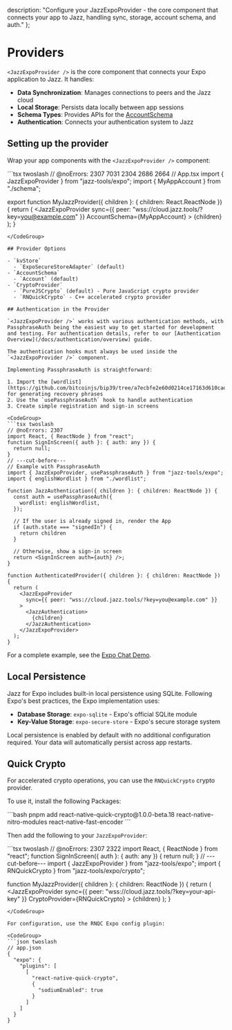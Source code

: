   description: "Configure your JazzExpoProvider - the core component that connects your app to Jazz, handling sync, storage, account schema, and auth."
};


# Providers

`<JazzExpoProvider />` is the core component that connects your Expo application to Jazz. It handles:

- **Data Synchronization**: Manages connections to peers and the Jazz cloud
- **Local Storage**: Persists data locally between app sessions
- **Schema Types**: Provides APIs for the [AccountSchema](/docs/schemas/accounts-and-migrations)
- **Authentication**: Connects your authentication system to Jazz

## Setting up the provider

Wrap your app components with the `<JazzExpoProvider />` component:

<CodeGroup>
```tsx twoslash
// @noErrors: 2307 7031 2304 2686 2664
// App.tsx
import { JazzExpoProvider } from "jazz-tools/expo";
import { MyAppAccount } from "./schema";

export function MyJazzProvider({ children }: { children: React.ReactNode }) {
  return (
    <JazzExpoProvider
      sync={{ peer: "wss://cloud.jazz.tools/?key=you@example.com" }}
      AccountSchema={MyAppAccount}
    >
      {children}
    </JazzExpoProvider>
  );
}
```
</CodeGroup>

## Provider Options

- `kvStore`
  - `ExpoSecureStoreAdapter` (default)
- `AccountSchema`
  - `Account` (default)
- `CryptoProvider`
  - `PureJSCrypto` (default) - Pure JavaScript crypto provider
  - `RNQuickCrypto` - C++ accelerated crypto provider

## Authentication in the Provider

`<JazzExpoProvider />` works with various authentication methods, with PassphraseAuth being the easiest way to get started for development and testing. For authentication details, refer to our [Authentication Overview](/docs/authentication/overview) guide.

The authentication hooks must always be used inside the `<JazzExpoProvider />` component.

Implementing PassphraseAuth is straightforward:

1. Import the [wordlist](https://github.com/bitcoinjs/bip39/tree/a7ecbfe2e60d0214ce17163d610cad9f7b23140c/src/wordlists) for generating recovery phrases
2. Use the `usePassphraseAuth` hook to handle authentication 
3. Create simple registration and sign-in screens

<CodeGroup>
```tsx twoslash
// @noErrors: 2307
import React, { ReactNode } from "react";
function SignInScreen({ auth }: { auth: any }) {
  return null;
}
// ---cut-before---
// Example with PassphraseAuth
import { JazzExpoProvider, usePassphraseAuth } from "jazz-tools/expo";
import { englishWordlist } from "./wordlist";

function JazzAuthentication({ children }: { children: ReactNode }) {
  const auth = usePassphraseAuth({
    wordlist: englishWordlist,
  });

  // If the user is already signed in, render the App
  if (auth.state === "signedIn") {
    return children
  }
  
  // Otherwise, show a sign-in screen
  return <SignInScreen auth={auth} />;
}

function AuthenticatedProvider({ children }: { children: ReactNode }) {
  return (
    <JazzExpoProvider
      sync={{ peer: "wss://cloud.jazz.tools/?key=you@example.com" }}
    >
      <JazzAuthentication>
        {children}
      </JazzAuthentication>
    </JazzExpoProvider>
  );
}
```
</CodeGroup>

For a complete example, see the [Expo Chat Demo](https://github.com/garden-co/jazz/tree/main/examples/chat-rn-expo).

## Local Persistence

Jazz for Expo includes built-in local persistence using SQLite. Following Expo's best practices, the Expo implementation uses:

- **Database Storage**: `expo-sqlite` - Expo's official SQLite module
- **Key-Value Storage**: `expo-secure-store` - Expo's secure storage system

Local persistence is enabled by default with no additional configuration required. Your data will automatically persist across app restarts.

## Quick Crypto

For accelerated crypto operations, you can use the `RNQuickCrypto` crypto provider. 

To use it, install the following Packages:

<CodeGroup>
```bash
pnpm add react-native-quick-crypto@1.0.0-beta.18 react-native-nitro-modules react-native-fast-encoder
```
</CodeGroup>

Then add the following to your `JazzExpoProvider`:

<CodeGroup>
```tsx twoslash
// @noErrors: 2307 2322
import React, { ReactNode } from "react";
function SignInScreen({ auth }: { auth: any }) {
  return null;
}
// ---cut-before---
import { JazzExpoProvider } from "jazz-tools/expo";
import { RNQuickCrypto } from "jazz-tools/expo/crypto";

function MyJazzProvider({ children }: { children: ReactNode }) {
  return (
    <JazzExpoProvider
      sync={{ peer: "wss://cloud.jazz.tools/?key=your-api-key" }}
      CryptoProvider={RNQuickCrypto}
    >
      {children}
    </JazzExpoProvider>
  );
}
```
</CodeGroup>

For configuration, use the RNQC Expo config plugin:

<CodeGroup>
```json twoslash
// app.json
{
  "expo": {
    "plugins": [
      [
        "react-native-quick-crypto",
        {
          "sodiumEnabled": true
        }
      ]
    ]
  }
}
```
</CodeGroup>
